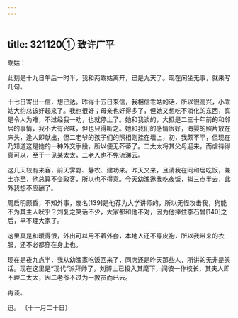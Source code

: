 ```yaml
---
---
---
```

title: 321120① 致许广平
---




乖姑：

此刻是十九日午后一时半，我和两乖姑离开，已是九天了。现在闲坐无事，就来写几句。

十七日寄出一信，想已达。昨得十五日来信，我相信乖姑的话，所以很高兴，小乖姑大约总该好起来了。我也很好；母亲也好得多了，但她又想吃不消化的东西，真是令人为难，不过经我一劝，也就停止了。她和我谈的，大抵是二三十年前的和邻居的事情，我不大有兴味，但也只得听之。她和我们的感情很好，海婴的照片放在床头，逢人即献出，但二老爷的孩子们的照相则挂在墙上，初，我颇不平，但现在乃知道这是她的一种外交手段，所以便无芥蒂了。二太太将其父母迎来，而虐待得真可以，至于一见某太太，二老人也不免流涕云。

这几天较有来客，前天霁野、静农、建功来。昨天又来，且请我在同和居吃饭，兼士亦至，他总算不变政客，所以也不得意。今天幼渔邀我吃夜饭，拟三点半去，此外我想不应酬了。

周启明颇昏，不知外事，废名[139]是他荐为大学讲师的，所以无怪攻击我，狗能不为其主人吠乎？刘复之笑话不少，大家都和他不对，因为他捧住李石曾[140]之后，早不理大家了。

这里真是和暖得很，外出可以用不着外套，本地人还不穿皮袍，所以我带来的衣服，还不必都穿在身上也。

现在是夜九点半，我从幼渔家吃饭回来了，同席还是昨天那些人，所讲的无非是笑话。现在这里是“现代”派拜帅了，刘博士已投入其麾下，闻彼一作校长，其夫人即不理二太太，因二老爷不过为一教员而已云。

再谈。

迅。 〔十一月二十日〕